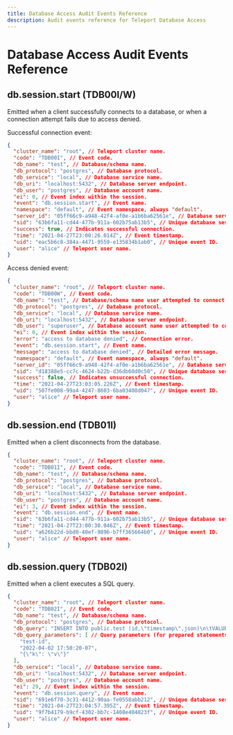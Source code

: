 ```yaml
---
title: Database Access Audit Events Reference
description: Audit events reference for Teleport Database Access
---
```


# Database Access Audit Events Reference

## db.session.start (TDB00I/W)

Emitted when a client successfully connects to a database, or when a connection
attempt fails due to access denied.

Successful connection event:

```json
{
  "cluster_name": "root", // Teleport cluster name.
  "code": "TDB00I", // Event code.
  "db_name": "test", // Database/schema name.
  "db_protocol": "postgres", // Database protocol.
  "db_service": "local", // Database service name.
  "db_uri": "localhost:5432", // Database server endpoint.
  "db_user": "postgres", // Database account name.
  "ei": 0, // Event index within the session.
  "event": "db.session.start", // Event name.
  "namespace": "default", // Event namespace, always "default".
  "server_id": "05ff66c9-a948-42f4-af0e-a1b6ba62561e", // Database service agent host ID.
  "sid": "63b6fa11-cd44-477b-911a-602b75ab13b5", // Unique database session ID.
  "success": true, // Indicates successful connection.
  "time": "2021-04-27T23:00:26.014Z", // Event timestamp.
  "uid": "eac5b6c8-384a-4471-9559-e135834b1ab0", // Unique event ID.
  "user": "alice" // Teleport user name.
}
```

Access denied event:

```json
{
  "cluster_name": "root", // Teleport cluster name.
  "code": "TDB00W", // Event code.
  "db_name": "test", // Database/schema name user attempted to connect to.
  "db_protocol": "postgres", // Database protocol.
  "db_service": "local", // Database service name.
  "db_uri": "localhost:5432", // Database server endpoint.
  "db_user": "superuser", // Database account name user attempted to connect as.
  "ei": 0, // Event index within the session.
  "error": "access to database denied", // Connection error.
  "event": "db.session.start", // Event name.
  "message": "access to database denied", // Detailed error message.
  "namespace": "default", // Event namespace, always "default".
  "server_id": "05ff66c9-a948-42f4-af0e-a1b6ba62561e", // Database service agent host ID.
  "sid": "d18388e5-cc7c-4624-b22b-d36db60d0c50", // Unique database session ID.
  "success": false, // Indicates unsuccessful connection.
  "time": "2021-04-27T23:03:05.226Z", // Event timestamp.
  "uid": "507fe008-99a4-4247-8603-6ba03408d047", // Unique event ID.
  "user": "alice" // Teleport user name.
}
```

## db.session.end (TDB01I)

Emitted when a client disconnects from the database.

```json
{
  "cluster_name": "root", // Teleport cluster name.
  "code": "TDB01I", // Event code.
  "db_name": "test", // Database/schema name.
  "db_protocol": "postgres", // Database protocol.
  "db_service": "local", // Database service name.
  "db_uri": "localhost:5432", // Database server endpoint.
  "db_user": "postgres", // Database account name.
  "ei": 3, // Event index within the session.
  "event": "db.session.end", // Event name.
  "sid": "63b6fa11-cd44-477b-911a-602b75ab13b5", // Unique database session ID.
  "time": "2021-04-27T23:00:30.046Z", // Event timestamp.
  "uid": "a626b22d-bbd0-40ef-9896-b7ff365664b0", // Unique event ID.
  "user": "alice" // Teleport user name.
}
```

## db.session.query (TDB02I)

Emitted when a client executes a SQL query.

```json
{
  "cluster_name": "root", // Teleport cluster name.
  "code": "TDB02I", // Event code.
  "db_name": "test", // Database/schema name.
  "db_protocol": "postgres", // Database protocol.
  "db_query": "INSERT INTO public.test (id,\"timestamp\",json)\n\tVALUES ($1,$2,$3)", // Query text.
  "db_query_parameters": [ // Query parameters (for prepared statements).
    "test-id",
    "2022-04-02 17:50:20-07",
    "{\"k\": \"v\"}"
  ],
  "db_service": "local", // Database service name.
  "db_uri": "localhost:5432", // Database server endpoint.
  "db_user": "postgres", // Database account name.
  "ei": 29, // Event index within the session.
  "event": "db.session.query", // Event name.
  "sid": "691e6f70-3c31-4412-90aa-fe0558abb212", // Unique database session ID.
  "time": "2021-04-27T23:04:57.395Z", // Event timestamp.
  "uid": "9f7b4179-b9cf-4302-bb7c-1408e404823f", // Unique event ID.
  "user": "alice" // Teleport user name.
}
```
